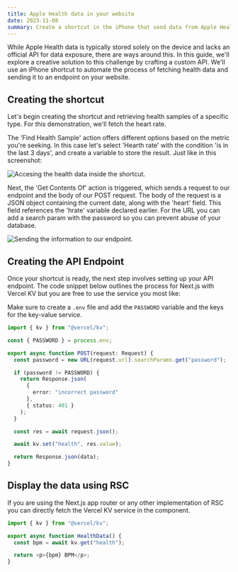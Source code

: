 ```yaml
---
title: Apple Health data in your website
date: 2023-11-08
summary: Create a shortcut in the iPhone that send data from Apple Health to an endpoint in your website
---
```


While Apple Health data is typically stored solely on the device and lacks an official API for data exposure, there are ways around this. In this guide, we'll explore a creative solution to this challenge by crafting a custom API. We'll use an iPhone shortcut to automate the process of fetching health data and sending it to an endpoint on your website.

## Creating the shortcut

Let's begin creating the shortcut and retrieving health samples of a specific type. For this demonstration, we'll fetch the heart rate.

The 'Find Health Sample' action offers different options based on the metric you're seeking. In this case let's select 'Hearth rate' with the condition 'is in the last 3 days', and create a variable to store the result. Just like in this screenshot:

<Image
  alt="Accesing the health data inside the shortcut."
  src="/images/apple-health/fetch.avif"
  width={400}
  height={720}
/>

Next, the 'Get Contents Of' action is triggered, which sends a request to our endpoint and the body of our POST request. The body of the request is a JSON object containing the current date, along with the 'heart' field. This field references the 'hrate' variable declared earlier. For the URL you can add a search param with the password so you can prevent abuse of your database.

<Image
  alt="Sending the information to our endpoint."
  src="/images/apple-health/post.avif"
  width={400}
  height={720}
/>

## Creating the API Endpoint

Once your shortcut is ready, the next step involves setting up your API endpoint. The code snippet below outlines the process for Next.js with Vercel KV but you are free to use the service you most like:

Make sure to create a `.env` file and add the `PASSWORD` variable and the keys for the key-value service.

```ts
import { kv } from "@vercel/kv";

const { PASSWORD } = process.env;

export async function POST(request: Request) {
  const password = new URL(request.url).searchParams.get("password");

  if (password != PASSWORD) {
    return Response.json(
      {
        error: "incorrect password"
      },
      { status: 401 }
    );
  }

  const res = await request.json();

  await kv.set("health", res.value);

  return Response.json(data);
}
```

## Display the data using RSC

If you are using the Next.js app router or any other implementation of RSC you can directly fetch the Vercel KV service in the component.

```ts
import { kv } from "@vercel/kv";

export async function HealthData() {
  const bpm = await kv.get("health");

  return <p>{bpm} BPM</p>;
}
```
